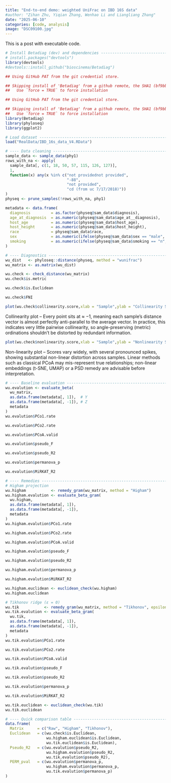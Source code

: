 ```yaml
---
title: "End-to-end demo: weighted UniFrac on IBD 16S data"
#author: "Zihan Zhu, Yiqian Zhang, Wenhao Li and Liangliang Zhang"
date: "2025-06-10"
categories: [code, analysis]
image: "DSC09100.jpg"
---
```


This is a post with executable code.

```r
# Install Betadiag (dev) and dependencies ---------------------------------
# install.packages("devtools")
library(devtools)
#devtools::install_github("bioscinema/Betadiag")
```

```r
## Using GitHub PAT from the git credential store.

## Skipping install of 'Betadiag' from a github remote, the SHA1 (bf9bbd2c) has not changed since last install.
##   Use `force = TRUE` to force installation
```


```r
## Using GitHub PAT from the git credential store.

## Skipping install of 'Betadiag' from a github remote, the SHA1 (bf9bbd2c) has not changed since last install.
##   Use `force = TRUE` to force installation
library(Betadiag)
library(phyloseq)
library(ggplot2)

# Load dataset ------------------------------------------------------------
load("RealData/IBD_16s_data_V4.RData")

# ---- Data cleaning ------------------------------------------------------
sample_data <- sample_data(phy1)
rows_with_na <- apply(
  sample_data[, c(1, 18, 50, 57, 115, 126, 127)],
  1,
  function(x) any(x %in% c("not providednot provided",
                           "-88",
                           "not provided",
                           "cd (from uc 7/17/2018)"))
)
physeq <- prune_samples(!rows_with_na, phy1)

metadata <- data.frame(
  diagnosis         = as.factor(physeq@sam_data$diagnosis),
  age_at_diagnosis  = as.numeric(physeq@sam_data$age_at__diagnosis),
  host_age          = as.numeric(physeq@sam_data$host_age),
  host_height       = as.numeric(physeq@sam_data$host_height),
  race              = physeq@sam_data$race,
  sex               = as.numeric(ifelse(physeq@sam_data$sex == "male", 1, 0)),
  smoking           = as.numeric(ifelse(physeq@sam_data$smoking == "n", 0, 1))
)

# ---- Diagnostics --------------------------------------------------------
wu_dist   <- phyloseq::distance(physeq, method = "wunifrac")
wu_matrix <- as.matrix(wu_dist)

wu.check <- check_distance(wu_matrix)
wu.check$is.metric
```

```r
wu.check$is.Euclidean
```

```r
wu.check$FNI
```

```r
plot(wu.check$collinearity.score,xlab = "Sample",ylab = "Collinearity Score") 
```

Collinearity plot – Every point sits at ≈ −1, meaning each sample’s distance vector is almost perfectly anti-parallel to the average vector. In practice, this indicates very little pairwise collinearity, so angle-preserving (metric) ordinations shouldn’t be distorted by redundant information.

```r
plot(wu.check$nonlinearity.score,xlab = "Sample",ylab = "Nonlinearity Score") 
```

Non-linearity plot – Scores vary widely, with several pronounced spikes, showing substantial non-linear distortion across samples. Linear methods such as classical PCoA may mis-represent true relationships; non-linear embeddings (t-SNE, UMAP) or a PSD remedy are advisable before interpretation.

```r
# ---- Baseline evaluation ------------------------------------------------
wu.evalution <- evaluate_beta(
  wu_matrix,
  as.data.frame(metadata[, 1]),  # Y
  as.data.frame(metadata[, -1]), # Z
  metadata
)
wu.evalution$PCo1.rate
```

```r
wu.evalution$PCo2.rate
```

```r
wu.evalution$PCoA.valid
```

```r
wu.evalution$pseudo_F
```

```r
wu.evalution$pseudo_R2
```

```r
wu.evalution$permanova_p
```

```r
wu.evalution$MiRKAT_R2
```

```r
# ---- Remedies -----------------------------------------------------------
# Higham projection
wu.higham           <- remedy_gram(wu_matrix, method = "Higham")
wu.higham.evalution <- evaluate_beta_gram(
  wu.higham,
  as.data.frame(metadata[, 1]),
  as.data.frame(metadata[, -1]),
  metadata
)
wu.higham.evalution$PCo1.rate
```

```r
wu.higham.evalution$PCo2.rate
```

```r
wu.higham.evalution$PCoA.valid
```

```r
wu.higham.evalution$pseudo_F
```

```r
wu.higham.evalution$pseudo_R2
```

```r
wu.higham.evalution$permanova_p
```

```r
wu.higham.evalution$MiRKAT_R2
```

```r
wu.higham.euclidean <- euclidean_check(wu.higham)
wu.higham.euclidean
```

```r
# Tikhonov ridge (ε = 0)
wu.tik           <- remedy_gram(wu_matrix, method = "Tikhonov", epsilon = 0)
wu.tik.evalution <- evaluate_beta_gram(
  wu.tik,
  as.data.frame(metadata[, 1]),
  as.data.frame(metadata[, -1]),
  metadata
)
wu.tik.evalution$PCo1.rate
```

```r
wu.tik.evalution$PCo2.rate
```

```r
wu.tik.evalution$PCoA.valid
```

```r
wu.tik.evalution$pseudo_F
```

```r
wu.tik.evalution$pseudo_R2
```

```r
wu.tik.evalution$permanova_p
```

```r
wu.tik.evalution$MiRKAT_R2
```

```r
wu.tik.euclidean <- euclidean_check(wu.tik)
wu.tik.euclidean
```

```r
# ---- Quick comparison table --------------------------------------------
data.frame(
  Matrix      = c("Raw", "Higham", "Tikhonov"),
  Euclidean   = c(wu.check$is.Euclidean,
                  wu.higham.euclidean$is.Euclidean,
                  wu.tik.euclidean$is.Euclidean),
  Pseudo_R2   = c(wu.evalution$pseudo_R2,
                  wu.higham.evalution$pseudo_R2,
                  wu.tik.evalution$pseudo_R2),
  PERM_pval   = c(wu.evalution$permanova_p,
                  wu.higham.evalution$permanova_p,
                  wu.tik.evalution$permanova_p)
)
```



